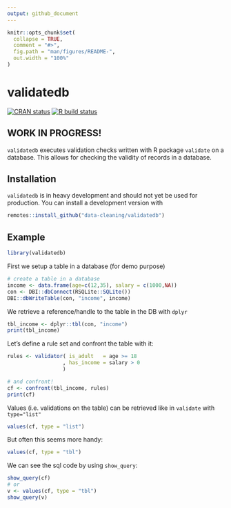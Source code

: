 ```yaml
---
output: github_document
---
```


<!-- README.md is generated from README.Rmd. Please edit that file -->

```r
knitr::opts_chunk$set(
  collapse = TRUE,
  comment = "#>",
  fig.path = "man/figures/README-",
  out.width = "100%"
)
```
 
# validatedb

<!-- badges: start -->
[![CRAN status](https://www.r-pkg.org/badges/version/validatedb)](https://CRAN.R-project.org/package=validatedb)
[![R build status](https://github.com/edwindj/validatedb/workflows/R-CMD-check/badge.svg)](https://github.com/edwindj/validatedb/actions)
<!-- [![Codecov test -->
<!-- coverage](https://codecov.io/gh/data-cleaning/validatedb/branch/master/graph/badge.svg)](https://codecov.io/gh/data-cleaning/validatedb?branch=master) -->
<!-- badges: end -->

## WORK IN PROGRESS!

`validatedb` executes validation checks written with R package `validate` on a 
database. This allows for checking the validity of records in a database.

## Installation

`validatedb` is in heavy development and should not yet be used for production.
You can install a development version with 

<!-- You can install the released version of validatedb from [CRAN](https://CRAN.R-project.org) with: -->

``` r
remotes::install_github("data-cleaning/validatedb")
```

## Example

```r
library(validatedb)
```

First we setup a table in a database (for demo purpose)
```r
# create a table in a database
income <- data.frame(age=c(12,35), salary = c(1000,NA))
con <- DBI::dbConnect(RSQLite::SQLite())
DBI::dbWriteTable(con, "income", income)
```

We retrieve a reference/handle to the table in the DB with `dplyr`
```r
tbl_income <- dplyr::tbl(con, "income")
print(tbl_income)
```

Let's define a rule set and confront the table with it:
```r
rules <- validator( is_adult   = age >= 18
                  , has_income = salary > 0
                  )

# and confront!
cf <- confront(tbl_income, rules)
print(cf)
```

Values (i.e. validations on the table) can be retrieved like in `validate` with
`type="list"`
```r
values(cf, type = "list")
```

But often this seems more handy:

```r
values(cf, type = "tbl")
```

We can see the sql code by using `show_query`:

```r
show_query(cf)
# or
v <- values(cf, type = "tbl")
show_query(v)
```

